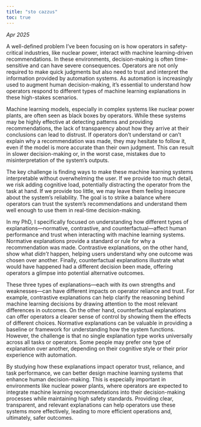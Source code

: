 ```yaml
---
title: "sto cazzus"
toc: true
---
```


*Apr 2025*

A well-defined problem I've been focusing on is how operators in safety-critical industries, like nuclear power, interact with machine learning-driven recommendations. In these environments, decision-making is often time-sensitive and can have severe consequences. Operators are not only required to make quick judgments but also need to trust and interpret the information provided by automation systems. As automation is increasingly used to augment human decision-making, it's essential to understand how operators respond to different types of machine learning explanations in these high-stakes scenarios.

Machine learning models, especially in complex systems like nuclear power plants, are often seen as black boxes by operators. While these systems may be highly effective at detecting patterns and providing recommendations, the lack of transparency about how they arrive at their conclusions can lead to distrust. If operators don't understand or can't explain why a recommendation was made, they may hesitate to follow it, even if the model is more accurate than their own judgment. This can result in slower decision-making or, in the worst case, mistakes due to misinterpretation of the system's outputs.

The key challenge is finding ways to make these machine learning systems interpretable without overwhelming the user. If we provide too much detail, we risk adding cognitive load, potentially distracting the operator from the task at hand. If we provide too little, we may leave them feeling insecure about the system's reliability. The goal is to strike a balance where operators can trust the system's recommendations and understand them well enough to use them in real-time decision-making.

In my PhD, I specifically focused on understanding how different types of explanations---normative, contrastive, and counterfactual---affect human performance and trust when interacting with machine learning systems. Normative explanations provide a standard or rule for why a recommendation was made. Contrastive explanations, on the other hand, show what *didn't* happen, helping users understand why one outcome was chosen over another. Finally, counterfactual explanations illustrate what would have happened had a different decision been made, offering operators a glimpse into potential alternative outcomes.

These three types of explanations---each with its own strengths and weaknesses---can have different impacts on operator reliance and trust. For example, contrastive explanations can help clarify the reasoning behind machine learning decisions by drawing attention to the most relevant differences in outcomes. On the other hand, counterfactual explanations can offer operators a clearer sense of control by showing them the effects of different choices. Normative explanations can be valuable in providing a baseline or framework for understanding how the system functions. However, the challenge is that no single explanation type works universally across all tasks or operators. Some people may prefer one type of explanation over another, depending on their cognitive style or their prior experience with automation.

By studying how these explanations impact operator trust, reliance, and task performance, we can better design machine learning systems that enhance human decision-making. This is especially important in environments like nuclear power plants, where operators are expected to integrate machine learning recommendations into their decision-making processes while maintaining high safety standards. Providing clear, transparent, and relevant explanations can help operators use these systems more effectively, leading to more efficient operations and, ultimately, safer outcomes.
